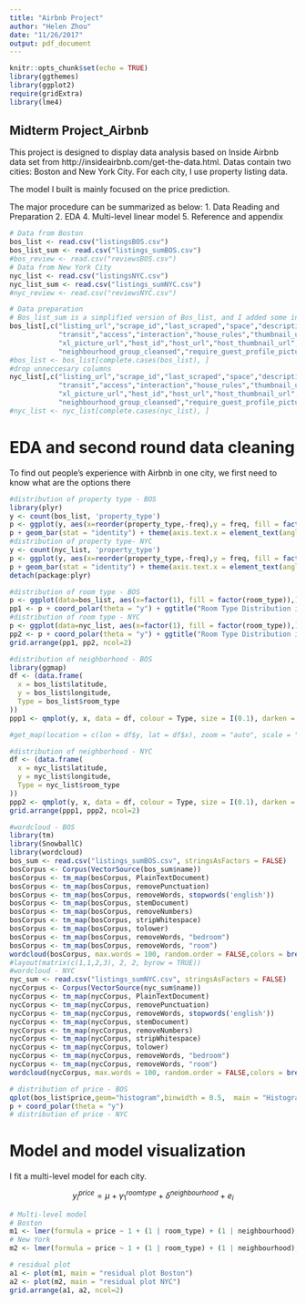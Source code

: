 ```yaml
---
title: "Airbnb Project"
author: "Helen Zhou"
date: "11/26/2017"
output: pdf_document
---
```


```r
knitr::opts_chunk$set(echo = TRUE)
library(ggthemes)
library(ggplot2)
require(gridExtra)
library(lme4)
```

## Midterm Project_Airbnb

This project is designed to display data analysis based on Inside Airbnb data set from http://insideairbnb.com/get-the-data.html. Datas contain two cities: Boston and New York City. For each city, I use property listing data.

The model I built is mainly focused on the price prediction. 

The major procedure can be summarized as below:
1. Data Reading and Preparation
2. EDA
4. Multi-level linear model 
5. Reference and appendix 

```r
# Data from Boston
bos_list <- read.csv("listingsBOS.csv") 
bos_list_sum <- read.csv("listings_sumBOS.csv")
#bos_review <- read.csv("reviewsBOS.csv")
# Data from New York City
nyc_list <- read.csv("listingsNYC.csv") 
nyc_list_sum <- read.csv("listings_sumNYC.csv")
#nyc_review <- read.csv("reviewsNYC.csv")
```

```r
# Data preparation
# Bos_list_sum is a simplified version of Bos_list, and I added some info from bos_list to bos_list_sum and use the later one for the analysis
bos_list[,c("listing_url","scrape_id","last_scraped","space","description","experiences_offered","neighborhood_overview","notes",
            "transit","access","interaction","house_rules","thumbnail_url","medium_url","picture_url",
            "xl_picture_url","host_id","host_url","host_thumbnail_url","host_picture_url", "host_listings_count",
            "neighbourhood_group_cleansed","require_guest_profile_picture","require_guest_phone_verification" )] <- list(NULL)
#bos_list <- bos_list[complete.cases(bos_list), ]
#drop unneccesary columns 
nyc_list[,c("listing_url","scrape_id","last_scraped","space","description","experiences_offered","neighborhood_overview","notes",
            "transit","access","interaction","house_rules","thumbnail_url","medium_url","picture_url",
            "xl_picture_url","host_id","host_url","host_thumbnail_url","host_picture_url", "host_listings_count",
            "neighbourhood_group_cleansed","require_guest_profile_picture","require_guest_phone_verification" )] <- list(NULL)
#nyc_list <- nyc_list[complete.cases(nyc_list), ]
```

# EDA and second round data cleaning

To find out people's experience with Airbnb in one city, we first need to know what are the options there 

```r
#distribution of property type - BOS
library(plyr)
y <- count(bos_list, 'property_type')
p <- ggplot(y, aes(x=reorder(property_type,-freq),y = freq, fill = factor(property_type))) 
p + geom_bar(stat = "identity") + theme(axis.text.x = element_text(angle = 90, hjust = 1)) + ggtitle("Property Type Distribution in Boston") + labs(x="Property Type",y="Count")
#distribution of property type- NYC
y <- count(nyc_list, 'property_type')
p <- ggplot(y, aes(x=reorder(property_type,-freq),y = freq, fill = factor(property_type))) 
p + geom_bar(stat = "identity") + theme(axis.text.x = element_text(angle = 90, hjust = 1)) + ggtitle("Property Type Distribution in NYC") + labs(x="Property Type",y="Count") 
detach(package:plyr)
```

```r
#distribution of room type - BOS
p <- ggplot(data=bos_list, aes(x=factor(1), fill = factor(room_type)),) + geom_bar(width = 1)
pp1 <- p + coord_polar(theta = "y") + ggtitle("Room Type Distribution in Boston") + labs(x="Room Type",y="Count") + theme(plot.title = element_text(size=15))
#distribution of room type - NYC
p <- ggplot(data=nyc_list, aes(x=factor(1), fill = factor(room_type)),) + geom_bar(width = 1)
pp2 <- p + coord_polar(theta = "y") + ggtitle("Room Type Distribution in NYC") + labs(x="Room Type",y="Count") + theme(plot.title = element_text(size=15))
grid.arrange(pp1, pp2, ncol=2)
```

```r
#distribution of neighborhood - BOS
library(ggmap)
df <- (data.frame(
  x = bos_list$latitude,
  y = bos_list$longitude,
  Type = bos_list$room_type
))
ppp1 <- qmplot(y, x, data = df, colour = Type, size = I(0.1), darken = 0) + ggtitle("Property Distribution in Boston")

#get_map(location = c(lon = df$y, lat = df$x), zoom = "auto", scale = "auto", maptype = "roadmap", source = "google", force = ifelse(source == "google", TRUE, TRUE), messaging = FALSE, urlonly = FALSE, filename = "ggmapTemp", crop = TRUE, color = c("color", "bw"), language = "en-EN", api_key)

#distribution of neighborhood - NYC
df <- (data.frame(
  x = nyc_list$latitude,
  y = nyc_list$longitude,
  Type = nyc_list$room_type
))
ppp2 <- qmplot(y, x, data = df, colour = Type, size = I(0.1), darken = 0) + ggtitle("Property Distribution in NYC")
grid.arrange(ppp1, ppp2, ncol=2)
```

```r
#wordcloud - BOS
library(tm)
library(SnowballC)
library(wordcloud)
bos_sum <- read.csv("listings_sumBOS.csv", stringsAsFactors = FALSE)
bosCorpus <- Corpus(VectorSource(bos_sum$name))
bosCorpus <- tm_map(bosCorpus, PlainTextDocument)
bosCorpus <- tm_map(bosCorpus, removePunctuation)
bosCorpus <- tm_map(bosCorpus, removeWords, stopwords('english'))
bosCorpus <- tm_map(bosCorpus, stemDocument)
bosCorpus <- tm_map(bosCorpus, removeNumbers)
bosCorpus <- tm_map(bosCorpus, stripWhitespace)
bosCorpus <- tm_map(bosCorpus, tolower)
bosCorpus <- tm_map(bosCorpus, removeWords, "bedroom")
bosCorpus <- tm_map(bosCorpus, removeWords, "room")
wordcloud(bosCorpus, max.words = 100, random.order = FALSE,colors = brewer.pal(9,"Reds"))
#layout(matrix(c(1,1,2,3), 2, 2, byrow = TRUE))
#wordcloud - NYC
nyc_sum <- read.csv("listings_sumNYC.csv", stringsAsFactors = FALSE)
nycCorpus <- Corpus(VectorSource(nyc_sum$name))
nycCorpus <- tm_map(nycCorpus, PlainTextDocument)
nycCorpus <- tm_map(nycCorpus, removePunctuation)
nycCorpus <- tm_map(nycCorpus, removeWords, stopwords('english'))
nycCorpus <- tm_map(nycCorpus, stemDocument)
nycCorpus <- tm_map(nycCorpus, removeNumbers)
nycCorpus <- tm_map(nycCorpus, stripWhitespace)
nycCorpus <- tm_map(nycCorpus, tolower)
nycCorpus <- tm_map(nycCorpus, removeWords, "bedroom")
nycCorpus <- tm_map(nycCorpus, removeWords, "room")
wordcloud(nycCorpus, max.words = 100, random.order = FALSE,colors = brewer.pal(9,"Blues"))

```

```r
# distribution of price - BOS
qplot(bos_list$price,geom="histogram",binwidth = 0.5,  main = "Histogram for Price in Boston", xlab = "Price",  fill=I("blue"), col=I("red"), alpha=I(.2),stat = "count")
p + coord_polar(theta = "y")
# distribution of price - NYC
```

# Model and model visualization

I fit a multi-level model for each city. 

$$y_i^{price} = \mu + \gamma_{1}^{room type} + \delta^{neighbourhood}  + e_i$$

```r
# Multi-level model
# Boston 
m1 <- lmer(formula = price ~ 1 + (1 | room_type) + (1 | neighbourhood), data = bos_list_sum)
# New York 
m2 <- lmer(formula = price ~ 1 + (1 | room_type) + (1 | neighbourhood), data = nyc_list_sum)
```

```r
# residual plot 
a1 <- plot(m1, main = "residual plot Boston")
a2 <- plot(m2, main = "residual plot NYC")
grid.arrange(a1, a2, ncol=2)
```



